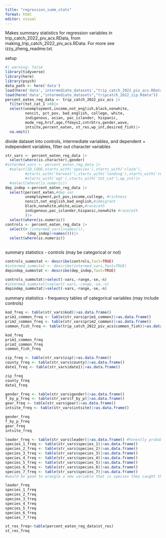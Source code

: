 ```yaml
---
title: "regression_summ_stats"
format: html
editor: visual
---
```


Makes summary statistics for regression variables in trip_catch_2022_piv_acs.RData, from making_trip_catch_2022_piv_acs.RData. For more see izzy_zheng_readme.txt.

setup

```r
#| warning: false
library(tidyverse)
library(here)
library(psych)
data_path <- here('data')
load(here('data','intermediate_datasets',"trip_catch_2022_piv_acs.RData"))
load(here('data',"intermediate_datasets","tripcatch_2022_zip.Rdata"))
percent_eaten_reg_data <- trip_catch_2022_piv_acs |>
  filter(tot_cat_1 >0)|>
  select(unemployment,income,not_english,black,nonwhite,
         noncit, pct_pov, bad_english, college, white, 
         indigenous, asian, pac_islander, hispanic,
         mode_reg,hrsf,age,ffdays2,cntrbtrs,gender,wave,
         intsite,percent_eaten, st_res,wp_int,desired_fish)|>
  na.omit()
```

divide dataset into controls, intermediate variables, and dependent + independent variables, filter out character variables

```r
str_vars <- percent_eaten_reg_data |>
  select(where(is.character),gender)
#intermed_vars <- percent_eaten_reg_data |>
  #select(ID_CODE,starts_with('species'),starts_with('claim'),
         #starts_with('harvest'),starts_with('landing'),starts_with('release'),
         #starts_with('wgt'),starts_with('tot_cat'),wp_int)|>
  #select(where(is.numeric))
dep_indep <-percent_eaten_reg_data |>
  select(percent_eaten,#dep var
         unemployment,pct_pov,income,college, #richness
         noncit,not_english,bad_english,#immigrant
         black,nonwhite,white,asian,#race/eth
         indigenous,pac_islander,hispanic,nonwhite #race/eth
         )|>
  select(where(is.numeric))
controls <- percent_eaten_reg_data |>
  select(#-(intermed_vars|>names()),
         -(dep_indep|>names()))|>
  select(where(is.numeric))
         

```

summary statistics - controls (may be categorical or not)

```r
controls_summstat <- describe(controls,fast=TRUE)
#intermed_summstat <- describe(intermed_vars,fast=TRUE)
depindep_summstat <- describe(dep_indep,fast=TRUE)
```

```r
controls_summstat|>select(-vars,-range,-se,-n)
#intermed_summstat|>select(-vars,-range,-se,-n)
depindep_summstat|>select(-vars,-range,-se,-n)
```

summary statistics - frequency tables of categorical variables (may include controls)

```r
kod_freq <- table(str_vars$kod)|>as.data.frame()
prim1_common_freq <- table(str_vars$prim1_common)|>as.data.frame()
prim2_common_freq <- table(str_vars$prim2_common)|>as.data.frame()
common_fish_freq <- table(trip_catch_2022_piv_acs$common_fish)|>as.data.frame()
```

```r
kod_freq
prim1_common_freq
prim2_common_freq
common_fish_freq
```

```r
zip_freq <- table(str_vars$zip)|>as.data.frame()
county_freq <- table(str_vars$county)|>as.data.frame()
date1_freq <- table(str_vars$date1)|>as.data.frame()
```

```r
zip_freq
county_freq
date1_freq
```

```r
gender_freq <- table(str_vars$gender)|>as.data.frame()
f_by_p_freq <- table(str_vars$f_by_p)|>as.data.frame()
gear_freq <- table(str_vars$gear)|>as.data.frame()
intsite_freq <- table(str_vars$intsite)|>as.data.frame()
```

```r
gender_freq 
f_by_p_freq 
gear_freq
intsite_freq
```

```r
leader_freq <- table(str_vars$leader)|>as.data.frame() #honestly probably don't need to use this variable
species_1_freq <- table(str_vars$species_1)|>as.data.frame()
species_2_freq <- table(str_vars$species_2)|>as.data.frame()
species_3_freq <- table(str_vars$species_3)|>as.data.frame()
species_4_freq <- table(str_vars$species_4)|>as.data.frame()
species_5_freq <- table(str_vars$species_5)|>as.data.frame()
species_6_freq <- table(str_vars$species_6)|>as.data.frame()
species_7_freq <- table(str_vars$species_7)|>as.data.frame()
#would be good to wrangle a new variable that is species they caught the most of in weight
```

```r
leader_freq 
species_1_freq 
species_2_freq 
species_3_freq 
species_4_freq 
species_5_freq 
species_6_freq 
species_7_freq 
```

```r
st_res_freq<-table(percent_eaten_reg_data$st_res)
st_res_freq
```
